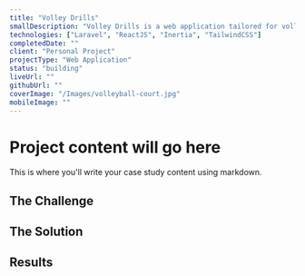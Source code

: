 ```yaml
---
title: "Volley Drills"
smallDescription: "Volley Drills is a web application tailored for volleyball coaches to manage and organise training drills."
technologies: ["Laravel", "ReactJS", "Inertia", "TailwindCSS"]
completedDate: ""
client: "Personal Project"
projectType: "Web Application"
status: "building"
liveUrl: ""
githubUrl: ""
coverImage: "/Images/volleyball-court.jpg"
mobileImage: ""
---
```


# Project content will go here

This is where you'll write your case study content using markdown.

## The Challenge

## The Solution

## Results
